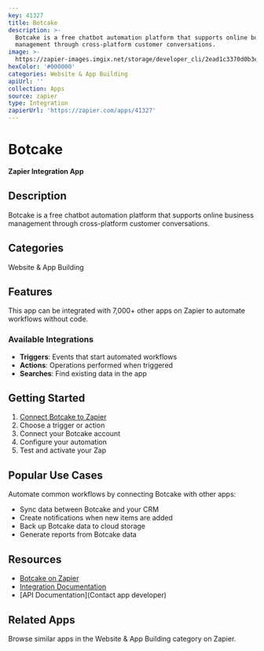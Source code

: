 ```yaml
---
key: 41327
title: Botcake
description: >-
  Botcake is a free chatbot automation platform that supports online business
  management through cross-platform customer conversations.
image: >-
  https://zapier-images.imgix.net/storage/developer_cli/2ead1c3370d0b3eeb6de42d4ed872d39.png?auto=format%2Ccompress&ixlib=python-3.0.0&q=50
hexColor: '#000000'
categories: Website & App Building
apiUrl: ''
collection: Apps
source: zapier
type: Integration
zapierUrl: 'https://zapier.com/apps/41327'
---
```

# Botcake

**Zapier Integration App**

## Description

Botcake is a free chatbot automation platform that supports online business management through cross-platform customer conversations.

## Categories

Website & App Building

## Features

This app can be integrated with 7,000+ other apps on Zapier to automate workflows without code.

### Available Integrations

- **Triggers**: Events that start automated workflows
- **Actions**: Operations performed when triggered
- **Searches**: Find existing data in the app

## Getting Started

1. [Connect Botcake to Zapier](https://zapier.com/apps/41327)
2. Choose a trigger or action
3. Connect your Botcake account
4. Configure your automation
5. Test and activate your Zap

## Popular Use Cases

Automate common workflows by connecting Botcake with other apps:

- Sync data between Botcake and your CRM
- Create notifications when new items are added
- Back up Botcake data to cloud storage
- Generate reports from Botcake data

## Resources

- [Botcake on Zapier](https://zapier.com/apps/41327)
- [Integration Documentation](https://zapier.com/apps/41327/integrations)
- [API Documentation](Contact app developer)

## Related Apps

Browse similar apps in the Website & App Building category on Zapier.
